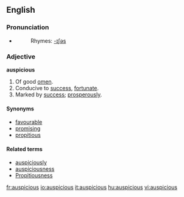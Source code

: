 ==English==

===Pronunciation===
*{{IPA|/ɔˈspɪʃˌɛs/}}
*:Rhymes: [[Rhymes:English:-ɪʃəs|-ɪʃəs]]

===Adjective===
'''auspicious'''

# Of good [[omen]].
# Conducive to [[success]], [[fortunate]].
# Marked by [[success]]; [[prosperously]].

====Synonyms====
*[[favourable]]
*[[promising]]
*[[propitious]]

====Related terms====
*[[auspiciously]]
*[[auspiciousness]]
*[[Propitiousness]]
[[fr:auspicious]]
[[io:auspicious]]
[[it:auspicious]]
[[hu:auspicious]]
[[vi:auspicious]]